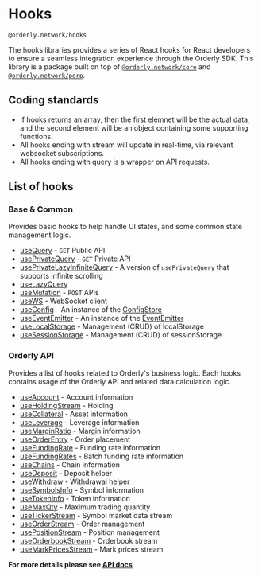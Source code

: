 
# Hooks

`@orderly.network/hooks`

The hooks libraries provides a series of React hooks for React developers to ensure a seamless integration experience through the Orderly SDK. This library is a package built on top of [`@orderly.network/core`](/) and [`@orderly.network/perp`](/).

## Coding standards

- If hooks returns an array, then the first elemnet will be the actual data, and the second element will be an object containing some supporting functions.
- All hooks ending with stream will update in real-time, via relevant websocket subscriptions.
- All hooks ending with query is a wrapper on API requests.

## List of hooks

### Base & Common

Provides basic hooks to help handle UI states, and some common state management logic.

- [useQuery](/docs/hooks/useQuery) - `GET` Public API
- [usePrivateQuery](/) - `GET` Private API
- [usePrivateLazyInfiniteQuery](/) - A version of `usePrivateQuery` that supports infinite scrolling
- [useLazyQuery](/)
- [useMutation](/) - `POST` APIs
- [useWS](/) - WebSocket client
- [useConfig](/) - An instance of the [ConfigStore](/docs/core/config-store)
- [useEventEmitter](/) - An instance of the [EventEmitter](/docs/core/event-emitter)
- [useLocalStorage](/) - Management (CRUD) of localStorage
- [useSessionStorage](/) - Management (CRUD) of sessionStorage

### Orderly API

Provides a list of hooks related to Orderly's business logic. Each hooks contains usage of the Orderly API and related data calculation logic.

- [useAccount](/) - Account information
- [useHoldingStream](/) - Holding
- [useCollateral](/) - Asset information
- [useLeverage](/) - Leverage information
- [useMarginRatio](/) - Margin information
- [useOrderEntry](/) - Order placement
- [useFundingRate](/) - Funding rate information
- [useFundingRates](/) - Batch funding rate information
- [useChains](/) - Chain information
- [useDeposit](/) - Deposit helper
- [useWithdraw](/) - Withdrawal helper
- [useSymbolsInfo](/) - Symbol information
- [useTokenInfo](/) - Token information
- [useMaxQty](/) - Maximum trading quantity
- [useTickerStream](/) - Symbol market data stream
- [useOrderStream](/) - Order management
- [usePositionStream](/) - Position management
- [useOrderbookStream](/) - Orderbook stream
- [useMarkPricesStream](/) - Mark prices stream

**For more details please see [API docs](/)**
